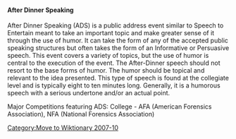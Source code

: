 [[Category:Move to Wiktionary 2007-10]]
==== After Dinner Speaking ====
After Dinner Speaking (ADS) is a public address event similar to Speech to Entertain meant to take an important topic and make greater sense of it through the use of humor.  It can take the form of any of the accepted public speaking structures but often takes the form of an Informative or Persuasive speech. This event covers a variety of topics, but the use of humor is central to the execution of the event. The After-Dinner speech should not resort to the base forms of humor. The humor should be topical and relevant to the idea presented. This type of speech is found at the collegiate level and is typically eight to ten minutes long. Generally, it is a humorous speech with a serious undertone and/or an actual point.

Major Competitions featuring ADS: College - AFA (American Forensics Association), NFA (National Forensics Association)
{{Uncategorized|date=September 2007}}